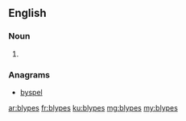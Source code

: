 ==English==

===Noun===
{{head|en|plural}}

# {{plural of|blype|lang=en}}

===Anagrams===
* [[byspel#English|byspel]]

[[ar:blypes]]
[[fr:blypes]]
[[ku:blypes]]
[[mg:blypes]]
[[my:blypes]]